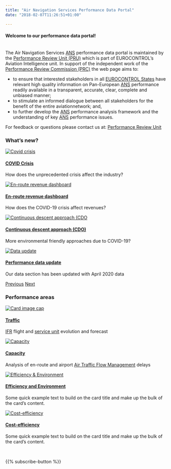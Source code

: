 ```yaml
---
title: "Air Navigation Services Performance Data Portal"
date: "2018-02-07T11:26:51+01:00"

---
```


<style type="text/css">
.img-responsive {
    margin: 0 auto;
    max-width: 75%
}

.resp-container {
    position: relative;
    overflow: hidden;
    padding-top: 50.0%;
}

.resp-iframe {
    position: absolute;
    top: 0;
    left: 0;
    width: 100%;
    height: 110%;
    border: 0;
}
</style>
<div class="container">
<div class="row">
<div class="col-9 col-md-6">
<h4>Welcome to our performance data portal!</h4>
<br>
The Air Navigation Services [ANS](/acronym/ans/) performance data portal is maintained by the [Performance Review Unit (PRU)](/about/us/) which is part of EUROCONTROL's Aviation Intelligence unit. 
In support of the independent work of the [Performance Review Commission (PRC)](/about/prc/) the web page aims to:

* to ensure that interested stakeholders in all [EUROCONTROL States](/definition/eurocontrol-area/) have relevant high quality information on Pan-European [ANS](/acronym/ans/) performance readily available in a transparent, accurate, clear, complete and unbiased manner;
* to stimulate an informed dialogue between all stakeholders for the benefit of the entire aviationnetwork; and,
* to further develop the [ANS](/acronym/ans/) performance analysis framework and the understanding of key [ANS](/acronym/ans/) performance issues.

For feedback or questions please contact us at:
[Performance Review Unit](mailto:PRU-Support@eurocontrol.int)

</div>

<div class="col-9 col-md-6">
<h3 class="card-title">What's new?</h3>
<div id="carouselExampleFade" class="carousel slide carousel-fade" data-ride="carousel">
<div class="carousel-inner">
  <div class="carousel-item active"><div class="card"><a href="/covid"><img class="card-img-top" src="/images/landing/covid_icon.jpg" alt="Covid crisis"><div class="card-body"><h4 class="card-title">COVID Crisis</h4></a><p class="card-text">How does the unprecedented crisis affect the industry?</p></div></div></div>
  <div class="carousel-item"><div class="card"><a href="/cost_efficiency/ert_crg/"><img class="card-img-top"  src="/images/landing/eco_rev.jpg" alt="En-route revenue dashboard"><div class="card-body"><h4 class="card-title">En-route revenue dashboard</h4></a><p class="card-text">How does the COVID-19 crisis affect revenues?</p></div></div></div>
  <div class="carousel-item"><div class="card"><a href="/efficiency/vfe/"><img class="card-img-top"  src="/images/landing/cdo_icon.jpg" alt="Continuous descent approach (CDO"><div class="card-body"><h4 class="card-title">Continuous descent approach (CDO)</h4></a><p class="card-text">More environmental friendly approaches due to COVID-19?</p></div></div></div>
  <div class="carousel-item"><div class="card"><a href="/data/"><img class="card-img-top"  src="/images/landing/data_icon.jpg" alt="Data update"><div class="card-body"><h4 class="card-title">Performance data update</h4></a><p class="card-text">Our data section has been updated with April 2020 data</p></div></div></div>
</div>
<a class="carousel-control-prev" href="#carouselExampleFade" role="button" data-slide="prev"><span class="carousel-control-prev-icon" aria-hidden="true"></span><span class="sr-only">Previous</span></a>
<a class="carousel-control-next" href="#carouselExampleFade" role="button" data-slide="next"><span class="carousel-control-next-icon" aria-hidden="true"></span><span class="sr-only">Next</span></a>
</div>

</div></div></div>

### Performance areas
<!-- cards with Key Performance Areas -->
<div class="container">
<div class="row">
<div class="card-deck">
<div class="card"><a href="/traffic">
  <img class="card-img-top" src="/images/landing/traffic_icon.jpg" alt="Card image cap">
  <div class="card-body"><h4 class="card-title">Traffic</h4></a><p class="card-text">[IFR](/acronym/ifr/) flight and [service unit](/acronym/su/) evolution and forecast </p>
  </div>
</div>
<div class="card"><a href="/capacity">
  <img class="card-img-top" src="/images/landing/cap_icon.jpg" alt="Capacity">
  <div class="card-body"><h4 class="card-title">Capacity</h4></a><p class="card-text">Analysis of en-route and airport [Air Traffic Flow Management](/acronym/atfm/) delays</p>
  </div>
</div>
<div class="card"><a href="/efficiency">
  <img class="card-img-top" src="/images/landing/env_icon.jpg" alt="Efficiency & Environment">
  <div class="card-body"><h4 class="card-title">Efficiency and Environment</h4></a><p class="card-text">Some quick example text to build on the card title and make up the bulk of the card's content.</p>
  </div>
</div>
<div class="card"><a href="/cost_efficiency">
  <img class="card-img-top" src="/images/landing/eco_icon.jpg" alt="Cost-efficiency">
  <div class="card-body"><h4 class="card-title">Cost-efficiency</h4></a><p class="card-text">Some quick example text to build on the card title and make up the bulk of the card's content.</p>
  </div>
</div>
</div>
</div>
</div>

<br>
<div class="container text-center">
{{% subscribe-button %}}
</div>

[ectl_daily]: https://www.eurocontrol.int/Economics/DailyTrafficVariation "Daily traffic updates"
[ectlweb]: https://www.eurocontrol.int/ "EUROCONTROL web page"